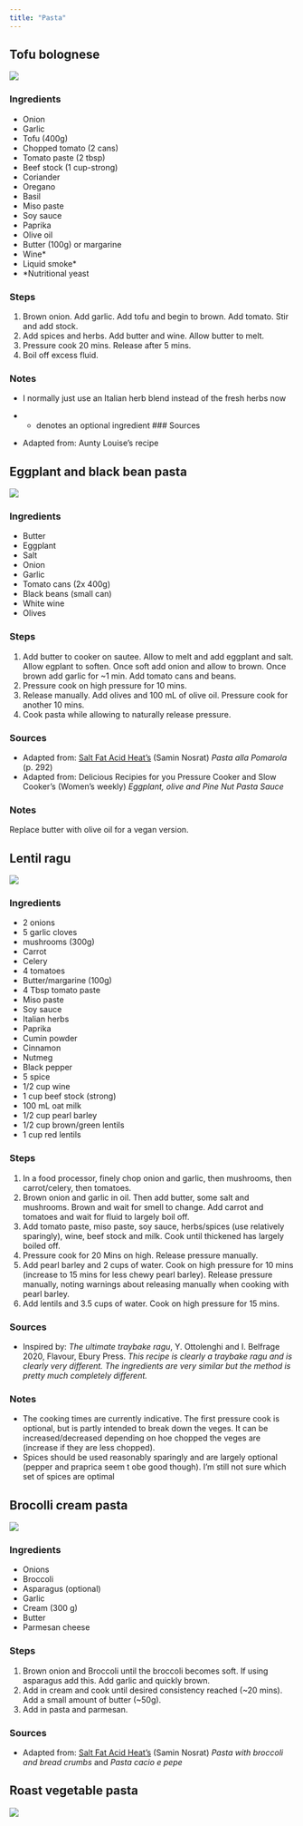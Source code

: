 ```yaml
---
title: "Pasta"
---
```


## Tofu bolognese

[![](https://img.shields.io/badge/lifecycle-stable-green.svg){fig-align="left"}](https://www.tidyverse.org/lifecycle/#stable)

### Ingredients 
- Onion
- Garlic
- Tofu (400g)
- Chopped tomato (2 cans)
- Tomato paste (2 tbsp)
- Beef stock (1 cup-strong)
- Coriander
- Oregano
- Basil
- Miso paste
- Soy sauce
- Paprika
- Olive oil
- Butter (100g) or margarine
- Wine*
- Liquid smoke*
- *Nutritional yeast


### Steps
1. Brown onion. Add garlic. Add tofu and begin to brown. Add tomato. Stir and add stock.
1. Add spices and herbs. Add butter and wine. Allow butter to melt.
1. Pressure cook 20 mins. Release after 5 mins.
1. Boil off excess fluid.

### Notes
- I normally just use an Italian herb blend instead of the fresh herbs now

- * denotes an optional ingredient
### Sources
- Adapted from: Aunty Louise's recipe

## Eggplant and black bean pasta

[![](https://img.shields.io/badge/lifecycle-stable-green.svg){fig-align="left"}](https://www.tidyverse.org/lifecycle/#stable)

### Ingredients

- Butter
- Eggplant
- Salt
- Onion
- Garlic
- Tomato cans (2x 400g)
- Black beans (small can)
- White wine
- Olives

### Steps

1. Add butter to cooker on sautee. Allow to melt and add eggplant and salt. Allow egplant to soften. Once soft add onion and allow to brown. Once brown add garlic for ~1 min. Add tomato cans and beans.
1. Pressure cook on high pressure for 10 mins.
1. Release manually. Add olives and 100 mL of olive oil. Pressure cook for another 10 mins.
1. Cook pasta while allowing to naturally release pressure.

### Sources
- Adapted from: [Salt Fat Acid Heat's](https://www.saltfatacidheat.com) (Samin Nosrat) *Pasta alla Pomarola* (p. 292)
- Adapted from: Delicious Recipies for you Pressure Cooker and Slow Cooker's (Women's weekly) *Eggplant, olive and Pine Nut Pasta Sauce*

### Notes

Replace butter with olive oil for a vegan version.

## Lentil ragu
[![](https://img.shields.io/badge/lifecycle-maturing-orange.svg){fig-align="left"}](https://www.tidyverse.org/lifecycle/#maturing)

### Ingredients

- 2 onions
- 5 garlic cloves
- mushrooms (300g)
- Carrot
- Celery
- 4 tomatoes
- Butter/margarine (100g)
- 4 Tbsp tomato paste
- Miso paste
- Soy sauce
- Italian herbs
- Paprika
- Cumin powder
- Cinnamon
- Nutmeg
- Black pepper
- 5 spice
- 1/2 cup wine
- 1 cup beef stock (strong)
- 100 mL oat milk
- 1/2 cup pearl barley
- 1/2 cup brown/green lentils
- 1 cup red lentils

### Steps

1. In a food processor, finely chop onion and garlic, then mushrooms, then carrot/celery, then tomatoes.
1. Brown onion and garlic in oil. Then add butter, some salt and mushrooms. Brown and wait for smell to change. Add carrot and tomatoes and wait for fluid to largely boil off.
1. Add tomato paste, miso paste, soy sauce, herbs/spices (use relatively sparingly), wine, beef stock and milk. Cook until thickened has largely boiled off.
1. Pressure cook for 20 Mins on high.  Release pressure manually.
1. Add pearl barley and 2 cups of water. Cook on high pressure for 10 mins (increase to 15 mins for less chewy pearl barley). Release pressure manually, noting warnings about releasing manually when cooking with pearl barley.
1. Add lentils and 3.5 cups of water. Cook on high pressure for 15 mins.


### Sources
- Inspired by: *The ultimate traybake ragu*, Y. Ottolenghi and I. Belfrage 2020, Flavour, Ebury Press. *This recipe is clearly a traybake ragu and is clearly very different. The ingredients are very similar but the method is pretty much completely different.*

### Notes
- The cooking times are currently indicative. The first pressure cook is optional, but is partly intended to break down the veges. It can be increased/decreased depending on hoe chopped the veges are (increase if they are less chopped).
- Spices should be used reasonably sparingly and are largely optional (pepper and praprica seem t obe good though). I'm still not sure which set of spices are optimal

## Brocolli cream pasta
[![](https://img.shields.io/badge/lifecycle-experimental-orange.svg){fig-align="left"}](https://www.tidyverse.org/lifecycle/#experimental)

### Ingredients

- Onions
- Broccoli
- Asparagus (optional)
- Garlic
- Cream (300 g)
- Butter
- Parmesan cheese


### Steps

1. Brown onion and Broccoli until the broccoli becomes soft. If using asparagus add this.  Add garlic and quickly brown.
1. Add in cream and cook until desired consistency reached (~20 mins). Add a small amount of butter (~50g).
1. Add in pasta and parmesan.

### Sources
- Adapted from: [Salt Fat Acid Heat's](https://www.saltfatacidheat.com) (Samin Nosrat) *Pasta with broccoli and bread crumbs* and *Pasta cacio e pepe*

## Roast vegetable pasta
[![](https://img.shields.io/badge/lifecycle-experimental-orange.svg){fig-align="left"}](https://www.tidyverse.org/lifecycle/#experimental)